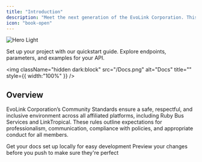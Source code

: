 ```yaml
---
title: "Introduction"
description: "Meet the next generation of the EvoLink Corporation. This website is the main documentation hub of the EvoLink Corporation and contains sections such as Staff Guides, or just basic information about us or our foundation."
icon: "book-open"
---
```


<img
  className="block dark:hidden"
  src="/images/hero-light.png"
  alt="Hero Light"
/>

<Columns cols={2}>
  <Card title="Get started">
    Set up your project with our quickstart guide.
  </Card>
  <Card title="API reference">
    Explore endpoints, parameters, and examples for your API.
  </Card>
</Columns>


<img
  className="hidden dark:block"
  src="/Docs.png"
  alt="Docs"
  title=""
  style={{ width:"100%" }}
/>

## Overview

EvoLink Corporation’s Community Standards ensure a safe, respectful, and inclusive environment across all affiliated platforms, including Ruby Bus Services and LinkTropical. These rules outline expectations for professionalism, communication, compliance with policies, and appropriate conduct for all members.

<CardGroup cols={2}>
  <Card title="Terms of Service" icon="scroll" href="https://evolinkrblx.com/terms">
    Get your docs set up locally for easy development
  </Card>
  <Card title="Privacy Policy" icon="globe" href="https://evolinkrblx.com/privacy">
    Preview your changes before you push to make sure they're perfect
  </Card>
</CardGroup>